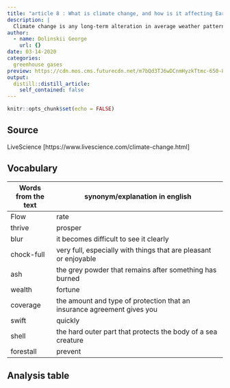 ```yaml
---
title: "article 8 : What is climate change, and how is it affecting Earth ? "
description: |
  Climate change is any long-term alteration in average weather patterns.
author:
  - name: Dolinskii George
    url: {}
date: 03-14-2020
categories:
  greenhouse gases
preview: https://cdn.mos.cms.futurecdn.net/m7bQd3TJ6wDCnmHyzkTtmc-650-80.jpg
output:
  distill::distill_article:
    self_contained: false
---
```


```r
knitr::opts_chunk$set(echo = FALSE)
```

## Source

LiveScience [https://www.livescience.com/climate-change.html]

## Vocabulary

| Words from the text | synonym/explanation in english                                          |
| ------------------- | ----------------------------------------------------------------------- |
| Flow                | rate                                                                    |
| thrive              | prosper                                                                 |
| blur                | it becomes difficult to see it clearly                                  |
| chock-full          | very full, especially with things that are pleasant or enjoyable        |
| ash                 | the grey powder that remains after something has burned                 |
| wealth              | fortune                                                                 |
| coverage            | the amount and type of protection that an insurance agreement gives you |
| swift               | quickly                                                                 |
| shell               | the hard outer part that protects the body of a sea creature            |
| forestall           | prevent                                                                 |

## Analysis table

